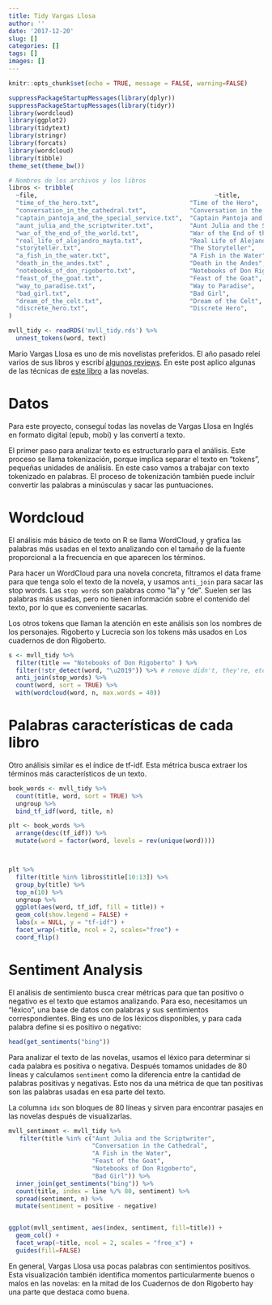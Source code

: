 ```yaml
---
title: Tidy Vargas Llosa
author: ''
date: '2017-12-20'
slug: []
categories: []
tags: []
images: []
---
```

```r
knitr::opts_chunk$set(echo = TRUE, message = FALSE, warning=FALSE)

suppressPackageStartupMessages(library(dplyr))
suppressPackageStartupMessages(library(tidyr))
library(wordcloud)
library(ggplot2)
library(tidytext)
library(stringr)
library(forcats)
library(wordcloud)
library(tibble)
theme_set(theme_bw())
```

```r
# Nombres de los archivos y los libros
libros <- tribble(
  ~file,                                                 ~title,                             ~year,
  "time_of_the_hero.txt",                         "Time of the Hero",                         1963,
  "conversation_in_the_cathedral.txt",            "Conversation in the Cathedral",            1969,
  "captain_pantoja_and_the_special_service.txt",  "Captain Pantoja and the Special Service",  1973,
  "aunt_julia_and_the_scriptwriter.txt",          "Aunt Julia and the Scriptwriter",          1977,
  "war_of_the_end_of_the_world.txt",              "War of the End of the World",              1981,
  "real_life_of_alejandro_mayta.txt",             "Real Life of Alejandro Mayta",             1984 ,
  "storyteller.txt",                              "The Storyteller",                          1987 ,
  "a_fish_in_the_water.txt",                      "A Fish in the Water",                      1993,
  "death_in_the_andes.txt" ,                      "Death in the Andes",                       1994,
  "notebooks_of_don_rigoberto.txt",               "Notebooks of Don Rigoberto",               1997,
  "feast_of_the_goat.txt",                        "Feast of the Goat",                        2000,
  "way_to_paradise.txt",                          "Way to Paradise",                          2003,
  "bad_girl.txt",                                 "Bad Girl",                                 2006,
  "dream_of_the_celt.txt",                        "Dream of the Celt",                        2010,
  "discrete_hero.txt",                            "Discrete Hero",                            2013
)

mvll_tidy <- readRDS('mvll_tidy.rds') %>%
  unnest_tokens(word, text)
```

Mario Vargas Llosa es uno de mis novelistas preferidos. El año pasado releí varios de sus libros y escribí [algunos reviews](https://rlabuonora74.wordpress.com/). En este post aplico algunas de las técnicas de [este libro](https://www.tidytextmining.com/) a las novelas.

# Datos

Para este proyecto, conseguí todas las novelas de Vargas Llosa en Inglés en formato digital (epub, mobi) y las convertí a texto.

El primer paso para analizar texto es estructurarlo para el análisis. Este proceso se llama tokenización, porque implica separar el texto en "tokens", pequeñas unidades de análisis. En este caso vamos a trabajar con texto tokenizado en palabras. El proceso de tokenización también puede incluír convertir las palabras a minúsculas y sacar las puntuaciones.

# Wordcloud

El análisis más básico de texto on R se llama WordCloud, y grafica las palabras más usadas en el texto analizando con el tamaño de la fuente proporcional a la frecuencia en que aparecen los términos.

Para hacer un WordCloud para una novela concreta, filtramos el data frame para que tenga solo el texto de la novela, y usamos `anti_join` para sacar las stop words. Las `stop words` son palabras como "la" y "de". Suelen ser las palabras más usadas, pero no tienen información sobre el contenido del texto, por lo que es conveniente sacarlas.

Los otros tokens que llaman la atención en este análisis son los nombres de los personajes. Rigoberto y Lucrecia son los tokens más usados en Los cuadernos de don Rigoberto.





```r

s <- mvll_tidy %>% 
  filter(title == "Notebooks of Don Rigoberto" ) %>%
  filter(!str_detect(word, "\u2019")) %>% # remove didn't, they're, etc.
  anti_join(stop_words) %>%
  count(word, sort = TRUE) %>% 
  with(wordcloud(word, n, max.words = 40))

```
 
# Palabras características de cada libro


Otro análisis similar es el índice de tf-idf. Esta métrica busca extraer los términos más característicos de un texto. 

```r
book_words <- mvll_tidy %>%
  count(title, word, sort = TRUE) %>%
  ungroup %>%
  bind_tf_idf(word, title, n)

plt <- book_words %>%
  arrange(desc(tf_idf)) %>%
  mutate(word = factor(word, levels = rev(unique(word))))



plt %>%
  filter(title %in% libros$title[10:13]) %>%
  group_by(title) %>%
  top_n(10) %>%
  ungroup %>%
  ggplot(aes(word, tf_idf, fill = title)) +
  geom_col(show.legend = FALSE) +
  labs(x = NULL, y = "tf-idf") + 
  facet_wrap(~title, ncol = 2, scales="free") + 
  coord_flip()

```

# Sentiment Analysis

El análisis de sentimiento busca crear métricas para que tan positivo o negativo es el texto que estamos analizando.  Para eso, necesitamos un "léxico", una base de datos con palabras y sus sentimientos correspondientes. Bing es uno de los léxicos disponibles, y para cada palabra define si es positivo o negativo:

```r
head(get_sentiments("bing"))
```

Para analizar el texto de las novelas, usamos el léxico para determinar si cada palabra es positiva o negativa. Después tomamos unidades de 80 líneas y calculamos `sentiment` como la diferencia entre la cantidad de palabras positivas y negativas. Esto nos da una métrica de que tan positivas son las palabras usadas en esa parte del texto.

La columna `idx` son bloques de 80 líneas y sirven para encontrar pasajes en las novelas después de visualizarlas.


```r

mvll_sentiment <- mvll_tidy %>% 
   filter(title %in% c("Aunt Julia and the Scriptwriter",
                       "Conversation in the Cathedral",
                       "A Fish in the Water",
                       "Feast of the Goat",
                       "Notebooks of Don Rigoberto",
                       "Bad Girl")) %>%
  inner_join(get_sentiments("bing")) %>% 
  count(title, index = line %/% 80, sentiment) %>%
  spread(sentiment, n) %>%
  mutate(sentiment = positive - negative)


ggplot(mvll_sentiment, aes(index, sentiment, fill=title)) + 
  geom_col() + 
  facet_wrap(~title, ncol = 2, scales = "free_x") + 
  guides(fill=FALSE)

```


En general, Vargas Llosa usa pocas palabras con sentimientos positivos. Esta visualización también identifica momentos particularmente buenos o malos en las novelas: en la mitad de los Cuadernos de don Rigoberto hay una parte que destaca como buena.



